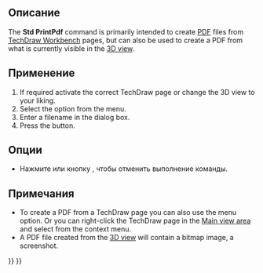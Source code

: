 <languages/>

<div class="mw-translate-fuzzy">
{{Docnav/ru
|[[Std_PrintPreview/ru|Команда "Предварительный просмотр..."]]
|[[Std_RecentFiles/ru|Меню "Недавние файлы"]]
|[[Std_File_Menu/ru|Меню "Файл"]]
|IconL=Std_PrintPreview.svg
|IconR=
|IconC=Freecad.svg
}}
</div>

<div class="mw-translate-fuzzy">
<!--Empty=1 to suppress icon-->
{{GuiCommand/ru
|Name=Std PrintPdf
|Name/ru=Std PrintPdf
|MenuLocation=Файл → Экспортировать Pdf 
|Workbenches=All
|SeeAlso=[[Std_Print/ru|Печать]], [[Std_Export/ru|Экспортировать]], [[Std_ViewScreenShot/ru|Std ViewScreenShot]]
}}
</div>

<span id="Description"></span>
==Описание==

The '''Std PrintPdf''' command is primarily intended to create [[PDF|PDF]] files from [[TechDraw_Workbench|TechDraw Workbench]] pages, but can also be used to create a PDF from what is currently visible in the [[3D_View|3D view]].

<span id="Usage"></span>
==Применение==

# If required activate the correct TechDraw page or change the 3D view to your liking.
# Select the {{MenuCommand|File → [[Image:Std_PrintPdf.svg|16px]] Export PDF...}} option from the menu.
# Enter a filename in the dialog box.
# Press the {{Button|Save}} button.

<span id="Options"></span>
==Опции==

* Нажмите {{KEY|Esc}} или кнопку {{Button|Отмена}}, чтобы отменить выполнение команды.

<span id="Notes"></span>
==Примечания==

* To create a PDF from a TechDraw page you can also use the {{MenuCommand|File → Export → Technical Drawing (*.svg *.dxf *.pdf)}} menu option. Or you can right-click the TechDraw page in the [[Main_view_area|Main view area]] and select {{MenuCommand|Export PDF}} from the context menu.
* A PDF file created from the [[3D view]] will contain a bitmap image, a screenshot.


<div class="mw-translate-fuzzy">
{{Docnav/ru
|[[Std_PrintPreview/ru|Команда "Предварительный просмотр..."]]
|[[Std_RecentFiles/ru|Меню "Недавние файлы"]]
|[[Std_File_Menu/ru|Меню "Файл"]]
|IconL=Std_PrintPreview.svg
|IconR=
|IconC=Freecad.svg
}}
</div>

{{Std_Base_navi{{#translation:}}}}
{{Userdocnavi{{#translation:}}}}
